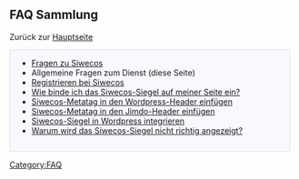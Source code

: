 == FAQ Sammlung ==

Zurück zur [[Hauptseite]]

<div style="margin: 0; margin-right:10px; border: 1px solid #dfdfdf; padding: 0 1em 1em 1em; background-color:#F8F8FF; align:right;">
*[[Siwecos:Über_Siwecos|Fragen zu Siwecos]]
* Allgemeine Fragen zum Dienst (diese Seite)
* [[Registrieren bei Siwecos/DE|Registrieren bei Siwecos]]
* [[Siwecos-Siegel/DE|Wie binde ich das Siwecos-Siegel auf meiner Seite ein?]]
* [[Wordpress-Header/DE|Siwecos-Metatag in den Wordpress-Header einfügen]]
* [[Jimdo-Header/DE|Siwecos-Metatag in den Jimdo-Header einfügen]]
* [[Wordpress_siegel_einbinden/DE|Siwecos-Siegel in Wordpress integrieren]]
* [[Das_Siwecos-Siegel_wird_nicht_angezeigt/DE| Warum wird das Siwecos-Siegel nicht richtig angezeigt?]]
</div>


[[Category:FAQ]]